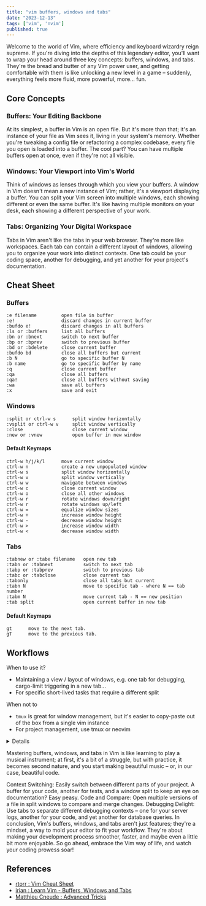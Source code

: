 ```yaml
---
title: "vim buffers, windows and tabs"
date: "2023-12-13"
tags: ['vim', 'nvim']
published: true
---
```


Welcome to the world of Vim, where efficiency and keyboard wizardry reign supreme.
If you're diving into the depths of this legendary editor, you'll want to wrap your
head around three key concepts: buffers, windows, and tabs. They're the bread and
butter of any Vim power user, and getting comfortable with them is like unlocking
a new level in a game – suddenly, everything feels more fluid, more powerful, more... fun.

## Core Concepts

### Buffers: Your Editing Backbone

At its simplest, a buffer in Vim is an open file.
But it's more than that; it's an instance of your file as Vim sees it,
living in your system's memory. Whether you're tweaking a config file or
refactoring a complex codebase, every file you open is loaded into a buffer.
The cool part? You can have multiple buffers open at once, even if they're not all visible.

### Windows: Your Viewport into Vim's World

Think of windows as lenses through which you view your buffers.
A window in Vim doesn't mean a new instance of Vim; rather, it's a viewport displaying a buffer.
You can split your Vim screen into multiple windows, each showing different or even the same buffer.
It's like having multiple monitors on your desk, each showing a different perspective of your work.

### Tabs: Organizing Your Digital Workspace

Tabs in Vim aren't like the tabs in your web browser.
They're more like workspaces. Each tab can contain a different layout of windows,
allowing you to organize your work into distinct contexts. One tab could be your coding space,
another for debugging, and yet another for your project's documentation.

## Cheat Sheet

### Buffers

```
:e filename         open file in buffer
:e!                 discard changes in current buffer
:bufdo e!           discard changes in all buffers
:ls or :buffers     list all buffers
:bn or :bnext       switch to next buffer
:bp or :bprev       switch to previous buffer
:bd or :bdelete     close current buffer
:bufdo bd           close all buffers but current
:b N                go to specific buffer N
:b name             go to specific buffer by name
:q                  close current buffer
:qa                 close all buffers
:qa!                close all buffers without saving
:wa                 save all buffers
:x                  save and exit
```

### Windows

```
:split or ctrl-w s      split window horizontally
:vsplit or ctrl-w v     split window vertically
:close                  close current window
:new or :vnew           open buffer in new window
```

#### Default Keymaps

```
ctrl-w h/j/k/l      move current window
ctrl-w n            create a new unpopulated window
ctrl-w s            split window horizontally
ctrl-w v            split window vertically
ctrl-w w            navigate between windows
ctrl-w c            close current window
ctrl-w o            close all other windows
ctrl-w r            rotate windows down/right
ctrl-w r            rotate windows up/left
ctrl-w =            equalize window sizes
ctrl-w +            increase window height
ctrl-w -            decrease window height
ctrl-w >            increase window width
ctrl-w <            decrease window width
```

### Tabs

```
:tabnew or :tabe filename   open new tab
:tabn or :tabnext           switch to next tab
:tabp or :tabprev           switch to previous tab
:tabc or :tabclose          close current tab
:tabonly                    close all tabs but current
:tabn N                     move to specific tab - where N == tab number
:tabm N                     move current tab - N == new position
:tab split                  open current buffer in new tab
```

#### Default Keymaps

```
gt      move to the next tab.
gT      move to the previous tab.
```

## Workflows

When to use it?

- Maintaining a view / layout of windows, e.g. one tab for debugging, cargo-limit triggering in a new tab...
- For specific short-lived tasks that require a different split

When not to

- `tmux` is great for window management, but it's easier to copy-paste out of the box from a single vim instance
- For project management, use tmux or neovim

<details>
</details>

Mastering buffers, windows, and tabs in Vim is like learning to play a musical instrument;
at first, it's a bit of a struggle, but with practice, it becomes second nature,
and you start making beautiful music – or, in our case, beautiful code.

Context Switching: Easily switch between different parts of your project. A buffer for your code, another for tests, and a window split to keep an eye on documentation? Easy peasy.
Code and Compare: Open multiple versions of a file in split windows to compare and merge changes.
Debugging Delight: Use tabs to separate different debugging contexts – one for your server logs, another for your code, and yet another for database queries.
In conclusion, Vim's buffers, windows, and tabs aren't just features; they're a mindset, a way to mold your editor to fit your workflow. They're about making your development process smoother, faster, and maybe even a little bit more enjoyable. So go ahead, embrace the Vim way of life, and watch your coding prowess soar!

## References

- [rtorr : Vim Cheat Sheet](https://vim.rtorr.com/)
- [irian : Learn Vim - Buffers, Windows and Tabs](https://learnvim.irian.to/basics/buffers_windows_tabs)
- [Matthieu Cneude : Advanced Tricks](https://thevaluable.dev/vim-advanced/)

